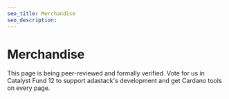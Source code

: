 ```yaml
---
seo_title: Merchandise
seo_description:
---
```


# Merchandise

This page is being peer-reviewed and formally verified. Vote for us in Catalyst Fund 12 to support adastack's development and get Cardano tools on every page.
